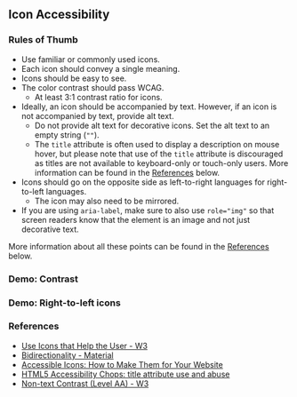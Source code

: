 
<Meta of={AccessibilityStories} />

## Icon Accessibility

### Rules of Thumb

* Use familiar or commonly used icons.
* Each icon should convey a single meaning.
* Icons should be easy to see.
* The color contrast should pass WCAG.
  * At least 3:1 contrast ratio for icons.
* Ideally, an icon should be accompanied by text. However, if an icon
  is not accompanied by text, provide alt text.
  * Do not provide alt text for decorative icons. Set the alt text
    to an empty string (`""`).
  * The `title` attribute is often used to display a description on mouse
    hover, but please note that use of the `title` attribute is discouraged
    as titles are not available to keyboard-only or touch-only users.
    More information can be found in the [References](#references) below.
* Icons should go on the opposite side as left-to-right languages
  for right-to-left languages.
  * The icon may also need to be mirrored.
* If you are using `aria-label`, make sure to also use `role="img"` so that
  screen readers know that the element is an image and not just decorative
  text.

More information about all these points can be found in the
[References](#references) below.

### Demo: Contrast

<Canvas of={AccessibilityStories.IconContrast} />

### Demo: Right-to-left icons

<Canvas of={AccessibilityStories.RightToLeftIcons} />

### References

* [Use Icons that Help the User - W3](https://www.w3.org/WAI/WCAG2/supplemental/patterns/o1p07-icons-used/)
* [Bidirectionality - Material](https://m2.material.io/design/usability/bidirectionality.html)
* [Accessible Icons: How to Make Them for Your Website](https://blog.hubspot.com/website/accessible-icons)
* [HTML5 Accessibility Chops: title attribute use and abuse](https://www.tpgi.com/html5-accessibility-chops-title-attribute-use-and-abuse/)
* [Non-text Contrast (Level AA) - W3](https://www.w3.org/WAI/WCAG22/Understanding/non-text-contrast.html)
